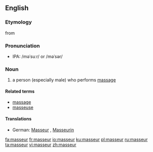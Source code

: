 {{also|Masseur}}
==English==

===Etymology===
from {{etyl|fr}} {{term|masseur|lang=fr||person who performs massage}}

===Pronunciation===
* {{a|US}} IPA: /məˈsuːr/ or /məˈsər/

===Noun===
{{en-noun}}

# {{context|massage}} a person (especially male) who performs [[massage]]

====Related terms====
* [[massage]]
* [[masseuse]]

====Translations====
{{trans-top|a person who performs massage}}
* German: [[Masseur]] {{m}}, [[Masseurin]] {{f}}
{{trans-mid}}
{{trans-bottom}}

[[fa:masseur]]
[[fr:masseur]]
[[io:masseur]]
[[ku:masseur]]
[[pl:masseur]]
[[ru:masseur]]
[[ta:masseur]]
[[vi:masseur]]
[[zh:masseur]]
